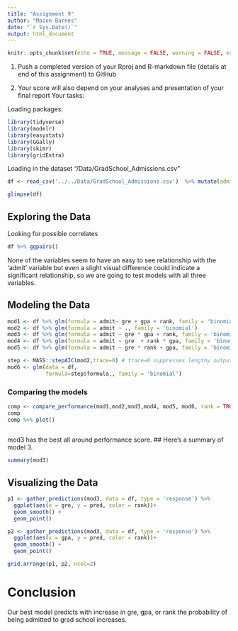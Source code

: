 ```yaml
---
title: "Assignment 9"
author: "Mason Barnes"
date: "`r Sys.Date()`"
output: html_document
---
```


```r
knitr::opts_chunk$set(echo = TRUE, message = FALSE, warning = FALSE, error = FALSE)
```

1. Push a completed version of your Rproj and R-markdown file (details at end of this assignment) to GitHub

2. Your score will also depend on your analyses and presentation of your final report
Your tasks:

Loading packages:

```r
library(tidyverse)
library(modelr)
library(easystats)
library(GGally)
library(skimr)
library(gridExtra)
```


Loading in the dataset “/Data/GradSchool_Admissions.csv”

```r
df <- read_csv('../../Data/GradSchool_Admissions.csv')  %>% mutate(admit = as.logical(admit), rank = factor(rank, levels = c(1,2,3,4)))

glimpse(df)
```


<!-- You will explore and model the predictors of graduate school admission the “admit” column is coded as 1=success and 0=failure (that’s binary, so model appropriately) the other columns are the GRE score, the GPA, and the rank of the undergraduate institution, where I is “top-tier.” -->
## Exploring the Data
Looking for possible correlates
```r
df %>% ggpairs()
```

None of the variables seem to have an easy to see relationship with the 'admit' variable but even a slight visual difference could indicate a significant relationship, so we are going to test models with all three variables. 

## Modeling the Data

```r
mod1 <- df %>% glm(formula = admit~ gre + gpa + rank, family = 'binomial')
mod2 <- df %>% glm(formula = admit ~ ., family = 'binomial')
mod3 <- df %>% glm(formula = admit ~ gre * gpa + rank, family = 'binomial' )
mod4 <- df %>% glm(formula = admit ~ gre  + rank * gpa, family = 'binomial')
mod5 <- df %>% glm(formula = admit ~ gre * rank + gpa, family = 'binomial')

step <- MASS::stepAIC(mod2,trace=0) # trace=0 suppresses lengthy output to console
mod6 <- glm(data = df,
            formula=step$formula,, family = 'binomial')
```

### Comparing the models
```r
comp <- compare_performance(mod1,mod2,mod3,mod4, mod5, mod6, rank = TRUE) 
comp
comp %>% plot()
 
```
mod3 has the best all around performance score.
## Here's a summary of model 3.
```r
summary(mod3)
```

## Visualizing the Data

```r
p1 <- gather_predictions(mod3, data = df, type = 'response') %>% 
  ggplot(aes(x = gre, y = pred, color = rank))+
  geom_smooth() +
  geom_point()

p2 <- gather_predictions(mod3, data = df, type = 'response') %>% 
  ggplot(aes(x = gpa, y = pred, color = rank))+
  geom_smooth() +
  geom_point()

grid.arrange(p1, p2, ncol=2)

```

# Conclusion

Our best model predicts with  increase in gre, gpa, or rank the probability of being admitted to grad school increases. 





<!--
Document your data explorations, figures, and conclusions in a reproducible R-markdown report
That means I want to see, in your html report, your process of model evaluation and selection. Here’s an example
Upload your self-contained R project, including knitted HTML report, to GitHub in your Assignment_9 directory
--> 

